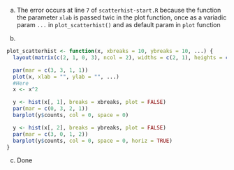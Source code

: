 a) The error occurs at line `7` of `scatterhist-start.R` because the function the parameter `xlab` is passed twic in the plot function, once as a variadic param `...` in `plot_scatterhist()` and as default param in `plot` function

b) 
```r
plot_scatterhist <- function(x, xbreaks = 10, ybreaks = 10, ...) {
  layout(matrix(c(2, 1, 0, 3), ncol = 2), widths = c(2, 1), heights = c(1, 2))

  par(mar = c(3, 3, 1, 1))
  plot(x, xlab = "", ylab = "", ...)
  #Here
  x <- x^2

  y <- hist(x[, 1], breaks = xbreaks, plot = FALSE)
  par(mar = c(0, 3, 2, 1))
  barplot(y$counts, col = 0, space = 0)

  y <- hist(x[, 2], breaks = ybreaks, plot = FALSE)
  par(mar = c(3, 0, 1, 2))
  barplot(y$counts, col = 0, space = 0, horiz = TRUE)
}
```
c) Done
